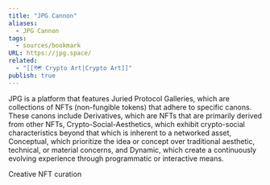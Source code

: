 ```yaml
---
title: "JPG Cannon"
aliases:
  - JPG Cannon
tags:
  - sources/bookmark
URL: https://jpg.space/
related:
  - "[[🗺️ Crypto Art|Crypto Art]]"
publish: true
---
```


JPG is a platform that features Juried Protocol Galleries, which are collections of NFTs (non-fungible tokens) that adhere to specific canons. These canons include Derivatives, which are NFTs that are primarily derived from other NFTs, Crypto-Social-Aesthetics, which exhibit crypto-social characteristics beyond that which is inherent to a networked asset, Conceptual, which prioritize the idea or concept over traditional aesthetic, technical, or material concerns, and Dynamic, which create a continuously evolving experience through programmatic or interactive means.

Creative NFT curation
